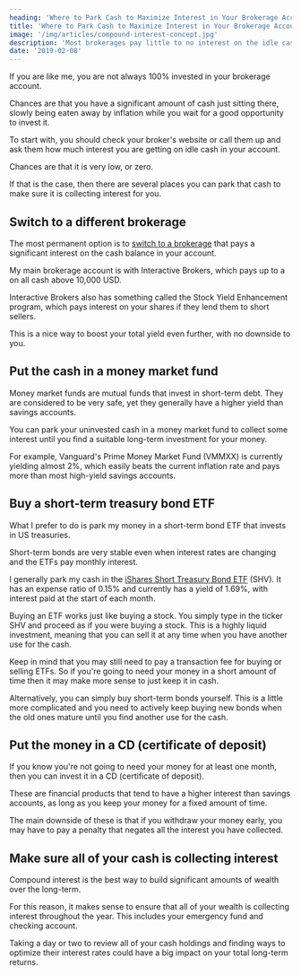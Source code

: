 ```yaml
---
heading: 'Where to Park Cash to Maximize Interest in Your Brokerage Account'
title: 'Where to Park Cash to Maximize Interest in Your Brokerage Account'
image: '/img/articles/compound-interest-concept.jpg'
description: 'Most brokerages pay little to no interest on the idle cash in your account. Here are several simple ways to put that money to work.'
date: '2019-02-08'
---
```


If you are like me, you are not always 100% invested in your brokerage account.

Chances are that you have a significant amount of cash just sitting there, slowly being eaten away by inflation while you wait for a good opportunity to invest it.

To start with, you should check your broker's website or call them up and ask them how much interest you are getting on idle cash in your account.

Chances are that it is very low, or zero.

If that is the case, then there are several places you can park that cash to make sure it is collecting interest for you.

## Switch to a different brokerage

The most permanent option is to [switch to a brokerage](/how-to-buy-stocks-online/) that pays a significant interest on the cash balance in your account.

My main brokerage account is with Interactive Brokers, which pays up to a <External url="https://www.interactivebrokers.com/en/index.php?f=interest&p=schedule" text="1.35% yield" /> on all cash above 10,000 USD.

Interactive Brokers also has something called the Stock Yield Enhancement program, which pays interest on your shares if they lend them to short sellers.

This is a nice way to boost your total yield even further, with no downside to you.

## Put the cash in a money market fund

Money market funds are mutual funds that invest in short-term debt. They are considered to be very safe, yet they generally have a higher yield than savings accounts.

You can park your uninvested cash in a money market fund to collect some interest until you find a suitable long-term investment for your money.

For example, Vanguard's Prime Money Market Fund (VMMXX) is currently yielding almost 2%, which easily beats the current inflation rate and pays more than most high-yield savings accounts.

## Buy a short-term treasury bond ETF

What I prefer to do is park my money in a short-term bond ETF that invests in US treasuries.

Short-term bonds are very stable even when interest rates are changing and the ETFs pay monthly interest.

I generally park my cash in the [iShares Short Treasury Bond ETF](/etf/shv/) (SHV). It has an expense ratio of 0.15% and currently has a yield of 1.69%, with interest paid at the start of each month.

Buying an ETF works just like buying a stock. You simply type in the ticker SHV and proceed as if you were buying a stock. This is a highly liquid investment, meaning that you can sell it at any time when you have another use for the cash.

Keep in mind that you may still need to pay a transaction fee for buying or selling ETFs. So if you're going to need your money in a short amount of time then it may make more sense to just keep it in cash.

Alternatively, you can simply buy short-term bonds yourself. This is a little more complicated and you need to actively keep buying new bonds when the old ones mature until you find another use for the cash.

## Put the money in a CD (certificate of deposit)

If you know you're not going to need your money for at least one month, then you can invest it in a CD (certificate of deposit).

These are financial products that tend to have a higher interest than savings accounts, as long as you keep your money for a fixed amount of time.

The main downside of these is that if you withdraw your money early, you may have to pay a penalty that negates all the interest you have collected.

## Make sure all of your cash is collecting interest

Compound interest is the best way to build significant amounts of wealth over the long-term.

For this reason, it makes sense to ensure that all of your wealth is collecting interest throughout the year. This includes your emergency fund and checking account.

Taking a day or two to review all of your cash holdings and finding ways to optimize their interest rates could have a big impact on your total long-term returns.
